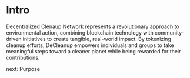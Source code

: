 # Intro

Decentralized Clenaup Network represents a revolutionary approach to environmental action, combining blockchain technology with community-driven initiatives to create tangible, real-world impact. By tokenizing cleanup efforts, DeCleanup empowers individuals and groups to take meaningful steps toward a cleaner planet while being rewarded for their contributions.

<nav className='flex items-center justify-end space-x-2'>
  <ArrowRight />
  <Link href='/introduction/purpose'>next: Purpose</Link>
</nav>
